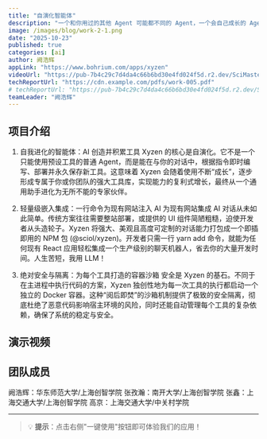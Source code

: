 ```yaml
---
title: "自演化智能体"
description: "一个和你用过的其他 Agent 可能都不同的 Agent，一个会自己成长的 Agent！"
image: /images/blog/work-2-1.png
date: "2025-10-23"
published: true
categories: [ai]
author: 阙浩辉
appLink: "https://www.bohrium.com/apps/xyzen"
videoUrl: "https://pub-7b4c29c7d4da4c66b6bd30e4fd024f5d.r2.dev/SciMaster-competition/work-video-2.mp4"
techReportUrl: "https://cdn.example.com/pdfs/work-005.pdf"
# techReportUrl: "https://pub-7b4c29c7d4da4c66b6bd30e4fd024f5d.r2.dev/SciMaster-competition/work-report-2.pdf"
teamLeader: "阙浩辉"
---
```


## 项目介绍

1. 自我进化的智能体：AI 创造并积累工具
Xyzen 的核心是自演化。它不是一个只能使用预设工具的普通 Agent，而是能在与你的对话中，根据指令即时编写、部署并永久保存新工具。这意味着 Xyzen 会随着使用不断“成长”，逐步形成专属于你或你团队的强大工具库，实现能力的复利式增长，最终从一个通用助手进化为无所不能的专家伙伴。

2. 轻量级嵌入集成：一行命令为现有网站注入 AI
为现有网站集成 AI 对话从未如此简单。传统方案往往需要整站部署，或提供的 UI 组件简陋粗糙，迫使开发者从头造轮子。Xyzen 将强大、美观且高度可定制的对话能力打包成一个即插即用的 NPM 包 (@sciol/xyzen)。开发者只需一行 yarn add 命令，就能为任何现有 React 应用轻松集成一个生产级别的聊天机器人，省去你的大量开发时间。人生苦短，我用 LLM！

3. 绝对安全与隔离：为每个工具打造的容器沙箱
安全是 Xyzen 的基石。不同于在主进程中执行代码的方案，Xyzen 独创性地为每一次工具的执行都启动一个独立的 Docker 容器。这种“阅后即焚”的沙箱机制提供了极致的安全隔离，彻底杜绝了恶意代码影响宿主环境的风险，同时还能自动管理每个工具的复杂依赖，确保了系统的稳定与安全。

## 演示视频

<VideoPlayer
  src="https://pub-7b4c29c7d4da4c66b6bd30e4fd024f5d.r2.dev/SciMaster-competition/work-video-2.mp4"
  poster="/images/blog/work-2-2.png"
/>

## 团队成员

阙浩辉：华东师范大学/上海创智学院
张孜瀚：南开大学/上海创智学院
张鑫：上海交通大学/上海创智学院
高京：上海交通大学/中关村学院

---

> 💡 **提示**：点击右侧"一键使用"按钮即可体验我们的应用！
